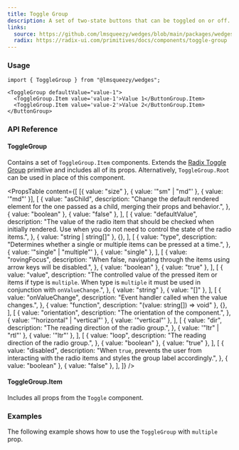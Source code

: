 ```yaml
---
title: Toggle Group
description: A set of two-state buttons that can be toggled on or off.
links:
  source: https://github.com/lmsqueezy/wedges/blob/main/packages/wedges/src/components/ToggleGroup/ToggleGroup.tsx
  radix: https://radix-ui.com/primitives/docs/components/toggle-group
---
```


<PreviewComponent name="toggle-group/preview" />

### Usage

```tsx
import { ToggleGroup } from "@lmsqueezy/wedges";
```

```tsx showLineNumbers
<ToggleGroup defaultValue="value-1">
  <ToggleGroup.Item value='value-1'>Value 1</ButtonGroup.Item>
  <ToggleGroup.Item value='value-2'>Value 2</ButtonGroup.Item>
</ButtonGroup>
```

### API Reference

#### ToggleGroup

Contains a set of `ToggleGroup.Item` components. Extends the <a href="https://www.radix-ui.com/primitives/docs/components/toggle-group" rel="nofollow noreferrer" target="_blank">Radix Toggle Group</a> primitive and includes all of its props. Alternatively, `ToggleGroup.Root` can be used in place of this component.

<PropsTable
  content={[
    [{ value: "size" }, { value: '"sm" | "md"' }, { value: '"md"' }],
    [
      {
        value: "asChild",
        description:
          "Change the default rendered element for the one passed as a child, merging their props and behavior.",
      },
      { value: "boolean" },
      { value: "false" },
    ],
    [
      {
        value: "defaultValue",
        description:
          "The value of the radio item that should be checked when initially rendered. Use when you do not need to control the state of the radio items.",
      },
      { value: "string | string[]" },
      {},
    ],
    [
      {
        value: "type",
        description: "Determines whether a single or multiple items can be pressed at a time.",
      },
      { value: '"single" | "multiple"' },
      { value: "single" },
    ],
    [
      {
        value: "rovingFocus",
        description: "When false, navigating through the items using arrow keys will be disabled.",
      },
      { value: "boolean" },
      { value: "true" },
    ],
    [
      {
        value: "value",
        description:
          "The controlled value of the pressed item or items if type is `multiple`. When type is `multiple` it must be used in conjunction with `onValueChange`.",
      },
      { value: "string" },
      { value: "[]" },
    ],
    [
      {
        value: "onValueChange",
        description: "Event handler called when the value changes.",
      },
      { value: "function", description: "(value: string[]) => void" },
      {},
    ],
    [
      {
        value: "orientation",
        description: "The orientation of the component.",
      },
      { value: '"horizontal" | "vertical"' },
      { value: '"vertical"' },
    ],
    [
      {
        value: "dir",
        description: "The reading direction of the radio group.",
      },
      { value: '"ltr" | "rtl"' },
      { value: '"ltr"' },
    ],
    [
      {
        value: "loop",
        description: "The reading direction of the radio group.",
      },
      { value: "boolean" },
      { value: "true" },
    ],
    [
      {
        value: "disabled",
        description:
          "When `true`, prevents the user from interacting with the radio items and styles the group label accordingly.",
      },
      { value: "boolean" },
      { value: "false" },
    ],
  ]}
/>

#### ToggleGroup.Item

Includes all props from the `Toggle` component.

### Examples

<PreviewComponent name="toggle-group/example-1" />

The following example shows how to use the `ToggleGroup` with `multiple` prop.

<PreviewComponent name="toggle-group/example-2" />
